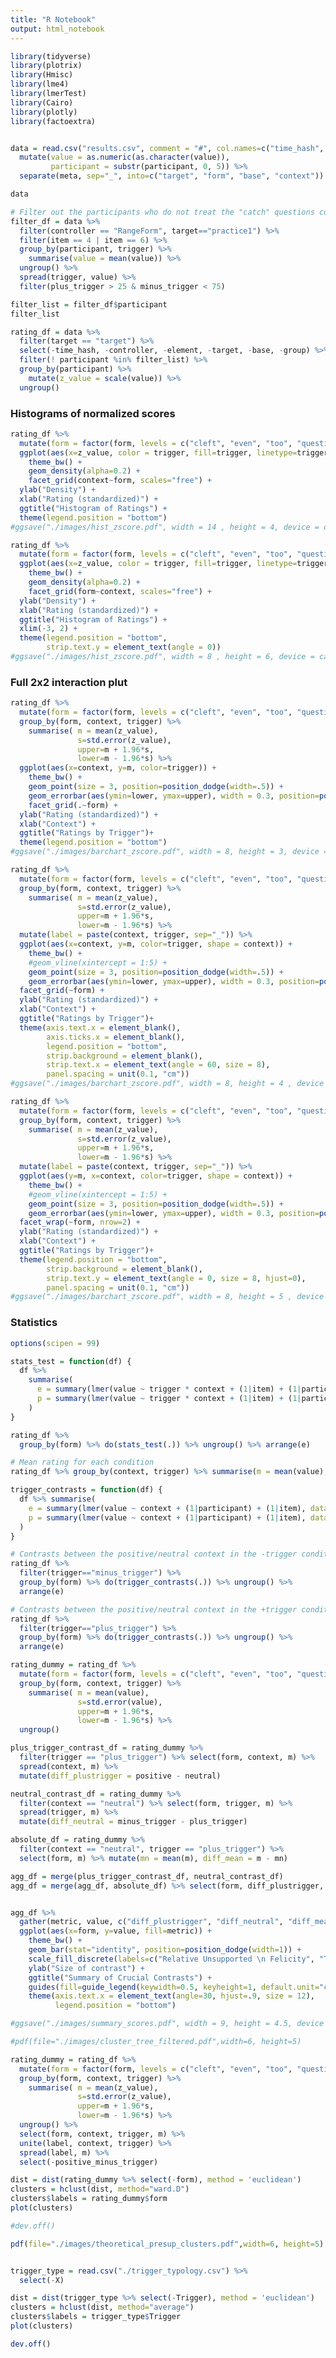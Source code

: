 ```yaml
---
title: "R Notebook"
output: html_notebook
---
```




```r
library(tidyverse)
library(plotrix)
library(Hmisc)
library(lme4)
library(lmerTest)
library(Cairo)
library(plotly)
library(factoextra)



```

```r
data = read.csv("results.csv", comment = "#", col.names=c("time_hash", "participant", "controller", "item", "element", "meta", "group", "trigger", "value")) %>%
  mutate(value = as.numeric(as.character(value)),
         participant = substr(participant, 0, 5)) %>%
  separate(meta, sep="_", into=c("target", "form", "base", "context"))

data
```

```r
# Filter out the participants who do not treat the "catch" questions correctly
filter_df = data %>%
  filter(controller == "RangeForm", target=="practice1") %>%
  filter(item == 4 | item == 6) %>%
  group_by(participant, trigger) %>%
    summarise(value = mean(value)) %>%
  ungroup() %>%
  spread(trigger, value) %>%
  filter(plus_trigger > 25 & minus_trigger < 75)

filter_list = filter_df$participant
filter_list
```



```r
rating_df = data %>%
  filter(target == "target") %>%
  select(-time_hash, -controller, -element, -target, -base, -group) %>%
  filter(! participant %in% filter_list) %>%
  group_by(participant) %>%
    mutate(z_value = scale(value)) %>%
  ungroup()

```


### Histograms of normalized scores

```r
rating_df %>%
  mutate(form = factor(form, levels = c("cleft", "even", "too", "question", "only", "definite", "stateChange", "back", "again", "still", "accomplishment", "possessive", "embedding"))) %>%
  ggplot(aes(x=z_value, color = trigger, fill=trigger, linetype=trigger)) +
    theme_bw() +
    geom_density(alpha=0.2) +
    facet_grid(context~form, scales="free") +
  ylab("Density") +
  xlab("Rating (standardized)") +
  ggtitle("Histogram of Ratings") +
  theme(legend.position = "bottom")
#ggsave("./images/hist_zscore.pdf", width = 14 , height = 4, device = cairo_pdf)

```

```r
rating_df %>%
  mutate(form = factor(form, levels = c("cleft", "even", "too", "question", "only", "definite", "stateChange", "back", "again", "still", "accomplishment", "possessive", "embedding"))) %>%
  ggplot(aes(x=z_value, color = trigger, fill=trigger, linetype=trigger)) +
    theme_bw() +
    geom_density(alpha=0.2) +
    facet_grid(form~context, scales="free") +
  ylab("Density") +
  xlab("Rating (standardized)") +
  ggtitle("Histogram of Ratings") +
  xlim(-3, 2) +
  theme(legend.position = "bottom",
        strip.text.y = element_text(angle = 0))
#ggsave("./images/hist_zscore.pdf", width = 8 , height = 6, device = cairo_pdf)


```


### Full 2x2 interaction plut

```r
rating_df %>%
  mutate(form = factor(form, levels = c("cleft", "even", "too", "question", "only", "definite", "stateChange", "back", "again", "still", "accomplishment", "possessive", "embedding"))) %>%
  group_by(form, context, trigger) %>%
    summarise( m = mean(z_value),
               s=std.error(z_value),
               upper=m + 1.96*s,
               lower=m - 1.96*s) %>%
  ggplot(aes(x=context, y=m, color=trigger)) +
    theme_bw() +
    geom_point(size = 3, position=position_dodge(width=.5)) +
    geom_errorbar(aes(ymin=lower, ymax=upper), width = 0.3, position=position_dodge(width=.5)) +
    facet_grid(.~form) +
  ylab("Rating (standardized)") +
  xlab("Context") +
  ggtitle("Ratings by Trigger")+
  theme(legend.position = "bottom")
#ggsave("./images/barchart_zscore.pdf", width = 8, height = 3, device = cairo_pdf)

```

```r
rating_df %>%
  mutate(form = factor(form, levels = c("cleft", "even", "too", "question", "only", "definite", "stateChange", "back", "again", "still", "accomplishment", "possessive", "embedding"))) %>%
  group_by(form, context, trigger) %>%
    summarise( m = mean(z_value),
               s=std.error(z_value),
               upper=m + 1.96*s,
               lower=m - 1.96*s) %>%
  mutate(label = paste(context, trigger, sep="_")) %>%
  ggplot(aes(x=context, y=m, color=trigger, shape = context)) +
    theme_bw() +
    #geom_vline(xintercept = 1:5) +
    geom_point(size = 3, position=position_dodge(width=.5)) +
    geom_errorbar(aes(ymin=lower, ymax=upper), width = 0.3, position=position_dodge(width=.5)) +
  facet_grid(~form) +
  ylab("Rating (standardized)") +
  xlab("Context") +
  ggtitle("Ratings by Trigger")+
  theme(axis.text.x = element_blank(),
        axis.ticks.x = element_blank(),
        legend.position = "bottom",
        strip.background = element_blank(),
        strip.text.x = element_text(angle = 60, size = 8),
        panel.spacing = unit(0.1, "cm"))
#ggsave("./images/barchart_zscore.pdf", width = 8, height = 4 , device = cairo_pdf)


```

```r
rating_df %>%
  mutate(form = factor(form, levels = c("cleft", "even", "too", "question", "only", "definite", "stateChange", "back", "again", "still", "accomplishment", "possessive", "embedding"))) %>%
  group_by(form, context, trigger) %>%
    summarise( m = mean(z_value),
               s=std.error(z_value),
               upper=m + 1.96*s,
               lower=m - 1.96*s) %>%
  mutate(label = paste(context, trigger, sep="_")) %>%
  ggplot(aes(y=m, x=context, color=trigger, shape = context)) +
    theme_bw() +
    #geom_vline(xintercept = 1:5) +
    geom_point(size = 3, position=position_dodge(width=.5)) +
    geom_errorbar(aes(ymin=lower, ymax=upper), width = 0.3, position=position_dodge(width=.5)) +
  facet_wrap(~form, nrow=2) +
  ylab("Rating (standardized)") +
  xlab("Context") +
  ggtitle("Ratings by Trigger")+
  theme(legend.position = "bottom",
        strip.background = element_blank(),
        strip.text.y = element_text(angle = 0, size = 8, hjust=0),
        panel.spacing = unit(0.1, "cm"))
#ggsave("./images/barchart_zscore.pdf", width = 8, height = 5 , device = cairo_pdf)


```


### Statistics

```r
options(scipen = 99)

stats_test = function(df) {
  df %>%
    summarise(
      e = summary(lmer(value ~ trigger * context + (1|item) + (1|participant), data = df))$coefficients[4],
      p = summary(lmer(value ~ trigger * context + (1|item) + (1|participant), data = df))$coefficients[20],
    )
}

rating_df %>%
  group_by(form) %>% do(stats_test(.)) %>% ungroup() %>% arrange(e)

```

```r
# Mean rating for each condition
rating_df %>% group_by(context, trigger) %>% summarise(m = mean(value), s=sd(value)) %>% ungroup()

trigger_contrasts = function(df) {
  df %>% summarise(
    e = summary(lmer(value ~ context + (1|participant) + (1|item), data=.))$coefficients[2],
    p = summary(lmer(value ~ context + (1|participant) + (1|item), data=.))$coefficients[10],
  )
}

# Contrasts between the positive/neutral context in the -trigger condition
rating_df %>%
  filter(trigger=="minus_trigger") %>%
  group_by(form) %>% do(trigger_contrasts(.)) %>% ungroup() %>%
  arrange(e)

# Contrasts between the positive/neutral context in the +trigger condition
rating_df %>%
  filter(trigger=="plus_trigger") %>%
  group_by(form) %>% do(trigger_contrasts(.)) %>% ungroup() %>%
  arrange(e)
```

```r

rating_dummy = rating_df %>%
  mutate(form = factor(form, levels = c("cleft", "even", "too", "question", "only", "again", "stateChange", "definite", "back", "still", "accomplishment", "embedding", "possessive"))) %>%
  group_by(form, context, trigger) %>%
    summarise( m = mean(value),
               s=std.error(value),
               upper=m + 1.96*s,
               lower=m - 1.96*s) %>%
  ungroup()

plus_trigger_contrast_df = rating_dummy %>%
  filter(trigger == "plus_trigger") %>% select(form, context, m) %>%
  spread(context, m) %>%
  mutate(diff_plustrigger = positive - neutral)

neutral_contrast_df = rating_dummy %>%
  filter(context == "neutral") %>% select(form, trigger, m) %>%
  spread(trigger, m) %>%
  mutate(diff_neutral = minus_trigger - plus_trigger)

absolute_df = rating_dummy %>%
  filter(context == "neutral", trigger == "plus_trigger") %>%
  select(form, m) %>% mutate(mn = mean(m), diff_mean = m - mn)

agg_df = merge(plus_trigger_contrast_df, neutral_contrast_df)
agg_df = merge(agg_df, absolute_df) %>% select(form, diff_plustrigger, diff_neutral, diff_mean)


agg_df %>%
  gather(metric, value, c("diff_plustrigger", "diff_neutral", "diff_mean")) %>%
  ggplot(aes(x=form, y=value, fill=metric)) +
    theme_bw() +
    geom_bar(stat="identity", position=position_dodge(width=1)) +
    scale_fill_discrete(labels=c("Relative Unsupported \n Felicity", "Trigger Effect", "Context Effect") ) +
    ylab("Size of contrast") +
    ggtitle("Summary of Crucial Contrasts") +
    guides(fill=guide_legend(keywidth=0.5, keyheight=1, default.unit="cm")) +
    theme(axis.text.x = element_text(angle=30, hjust=.9, size = 12), 
          legend.position = "bottom")

#ggsave("./images/summary_scores.pdf", width = 9, height = 4.5, device = cairo_pdf)


```


```r
#pdf(file="./images/cluster_tree_filtered.pdf",width=6, height=5)

rating_dummy = rating_df %>%
  mutate(form = factor(form, levels = c("cleft", "even", "too", "question", "only", "again", "stateChange", "definite", "back", "still", "accomplishment", "embedding", "possessive"))) %>%
  group_by(form, context, trigger) %>%
    summarise( m = mean(z_value),
               s=std.error(z_value),
               upper=m + 1.96*s,
               lower=m - 1.96*s) %>%
  ungroup() %>%
  select(form, context, trigger, m) %>%
  unite(label, context, trigger) %>%
  spread(label, m) %>%
  select(-positive_minus_trigger)

dist = dist(rating_dummy %>% select(-form), method = 'euclidean')
clusters = hclust(dist, method="ward.D")
clusters$labels = rating_dummy$form
plot(clusters)

#dev.off()
```


```r
pdf(file="./images/theoretical_presup_clusters.pdf",width=6, height=5)


trigger_type = read.csv("./trigger_typology.csv") %>%
  select(-X)

dist = dist(trigger_type %>% select(-Trigger), method = 'euclidean')
clusters = hclust(dist, method="average")
clusters$labels = trigger_type$Trigger
plot(clusters)

dev.off()


```





















